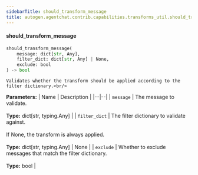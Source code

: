 ```yaml
---
sidebarTitle: should_transform_message
title: autogen.agentchat.contrib.capabilities.transforms_util.should_transform_message
---
```


<code class="doc-symbol doc-symbol-heading doc-symbol-function"></code>
#### should_transform_message

```python
should_transform_message(
    message: dict[str, Any],
    filter_dict: dict[str, Any] | None,
    exclude: bool
) -> bool
```

    Validates whether the transform should be applied according to the filter dictionary.<br/>

<b>Parameters:</b>
| Name | Description |
|--|--|
| `message` | The message to validate.<br/><br/>**Type:** dict[str, typing.Any] |
| `filter_dict` | The filter dictionary to validate against.<br/><br/>If None, the transform is always applied.<br/><br/>**Type:** dict[str, typing.Any] \| None |
| `exclude` | Whether to exclude messages that match the filter dictionary.<br/><br/>**Type:** bool |

<br />